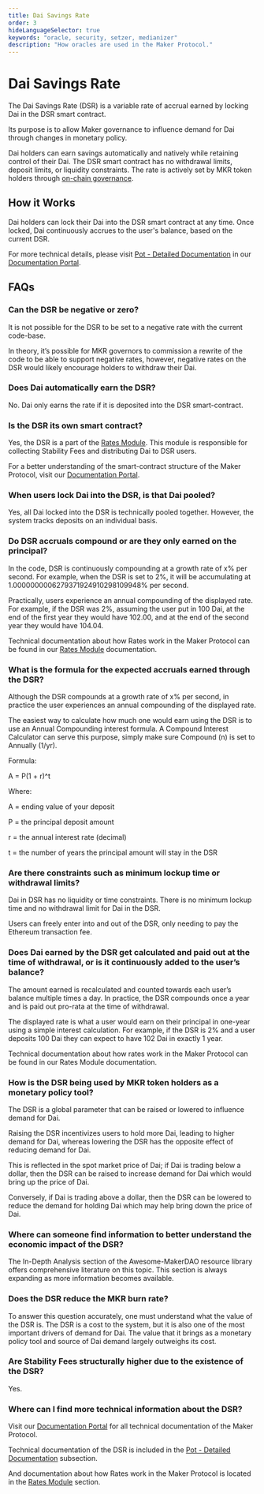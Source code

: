 ```yaml
---
title: Dai Savings Rate
order: 3
hideLanguageSelector: true
keywords: "oracle, security, setzer, medianizer"
description: "How oracles are used in the Maker Protocol."
---
```


# Dai Savings Rate

The Dai Savings Rate (DSR) is a variable rate of accrual earned by locking Dai in the DSR smart contract.

Its purpose is to allow Maker governance to influence demand for Dai through changes in monetary policy.

Dai holders can earn savings automatically and natively while retaining control of their Dai. The DSR smart contract has no withdrawal limits, deposit limits, or liquidity constraints. The rate is actively set by MKR token holders through [on-chain governance](/learn/governance/).

## How it Works

Dai holders can lock their Dai into the DSR smart contract at any time. Once locked, Dai continuously accrues to the user's balance, based on the current DSR.

For more technical details, please visit [Pot - Detailed Documentation](https://docs.makerdao.com/smart-contract-modules/rates-module/pot-detailed-documentation) in our [Documentation Portal](https://docs.makerdao.com/).

## FAQs

### Can the DSR be negative or zero?

It is not possible for the DSR to be set to a negative rate with the current code-base.

In theory, it’s possible for MKR governors to commission a rewrite of the code to be able to support negative rates, however, negative rates on the DSR would likely encourage holders to withdraw their Dai.

### Does Dai automatically earn the DSR?

No. Dai only earns the rate if it is deposited into the DSR smart-contract.

### Is the DSR its own smart contract?

Yes, the DSR is a part of the [Rates Module](https://docs.makerdao.com/smart-contract-modules/rates-module). This module is responsible for collecting Stability Fees and distributing Dai to DSR users.

For a better understanding of the smart-contract structure of the Maker Protocol, visit our [Documentation Portal](https://docs.makerdao.com/).

### When users lock Dai into the DSR, is that Dai pooled?

Yes, all Dai locked into the DSR is technically pooled together. However, the system tracks deposits on an individual basis.

### Do DSR accruals compound or are they only earned on the principal?

In the code, DSR is continuously compounding at a growth rate of x% per second. For example, when the DSR is set to 2%, it will be accumulating at 1.0000000006279371924910298109948‬% per second.

Practically, users experience an annual compounding of the displayed rate. For example, if the DSR was 2%, assuming the user put in 100 Dai, at the end of the first year they would have 102.00, and at the end of the second year they would have 104.04.

Technical documentation about how Rates work in the Maker Protocol can be found in our [Rates Module](https://docs.makerdao.com/smart-contract-modules/rates-module) documentation.

### What is the formula for the expected accruals earned through the DSR?

Although the DSR compounds at a growth rate of x% per second, in practice the user experiences an annual compounding of the displayed rate.

The easiest way to calculate how much one would earn using the DSR is to use an Annual Compounding interest formula. A Compound Interest Calculator can serve this purpose, simply make sure Compound (n) is set to Annually (1/yr).

Formula:

A = P(1 + r)^t

Where:

A = ending value of your deposit

P = the principal deposit amount

r = the annual interest rate (decimal)

t = the number of years the principal amount will stay in the DSR

### Are there constraints such as minimum lockup time or withdrawal limits?

Dai in DSR has no liquidity or time constraints. There is no minimum lockup time and no withdrawal limit for Dai in the DSR.

Users can freely enter into and out of the DSR, only needing to pay the Ethereum transaction fee.

### Does Dai earned by the DSR get calculated and paid out at the time of withdrawal, or is it continuously added to the user’s balance?

The amount earned is recalculated and counted towards each user’s balance multiple times a day. In practice, the DSR compounds once a year and is paid out pro-rata at the time of withdrawal.

The displayed rate is what a user would earn on their principal in one-year using a simple interest calculation. For example, if the DSR is 2% and a user deposits 100 Dai they can expect to have 102 Dai in exactly 1 year.

Technical documentation about how rates work in the Maker Protocol can be found in our Rates Module documentation.

### How is the DSR being used by MKR token holders as a monetary policy tool?

The DSR is a global parameter that can be raised or lowered to influence demand for Dai.

Raising the DSR incentivizes users to hold more Dai, leading to higher demand for Dai, whereas lowering the DSR has the opposite effect of reducing demand for Dai.

This is reflected in the spot market price of Dai; if Dai is trading below a dollar, then the DSR can be raised to increase demand for Dai which would bring up the price of Dai.

Conversely, if Dai is trading above a dollar, then the DSR can be lowered to reduce the demand for holding Dai which may help bring down the price of Dai.

### Where can someone find information to better understand the economic impact of the DSR?

The In-Depth Analysis section of the Awesome-MakerDAO resource library offers comprehensive literature on this topic. This section is always expanding as more information becomes available.

### Does the DSR reduce the MKR burn rate?

To answer this question accurately, one must understand what the value of the DSR is. The DSR is a cost to the system, but it is also one of the most important drivers of demand for Dai. The value that it brings as a monetary policy tool and source of Dai demand largely outweighs its cost.

### Are Stability Fees structurally higher due to the existence of the DSR?

Yes.

### Where can I find more technical information about the DSR?

Visit our [Documentation Portal](https://docs.makerdao.com/) for all technical documentation of the Maker Protocol.

Technical documentation of the DSR is included in the [Pot - Detailed Documentation](https://docs.makerdao.com/smart-contract-modules/rates-module/pot-detailed-documentation) subsection.

And documentation about how Rates work in the Maker Protocol is located in the [Rates Module](https://docs.makerdao.com/smart-contract-modules/rates-module) section.
